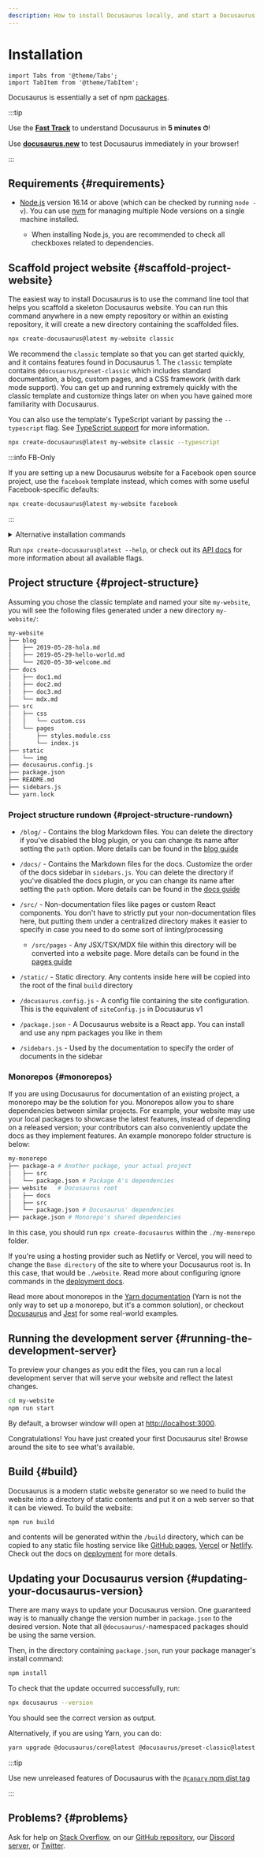 ```yaml
---
description: How to install Docusaurus locally, and start a Docusaurus site in no time.
---
```


# Installation

```mdx-code-block
import Tabs from '@theme/Tabs';
import TabItem from '@theme/TabItem';
```

Docusaurus is essentially a set of npm [packages](https://github.com/facebook/docusaurus/tree/main/packages).

:::tip

Use the [**Fast Track**](introduction.mdx#fast-track) to understand Docusaurus in **5 minutes ⏱**!

Use [**docusaurus.new**](https://docusaurus.new) to test Docusaurus immediately in your browser!

:::

## Requirements {#requirements}

- [Node.js](https://nodejs.org/en/download/) version 16.14 or above (which can be checked by running `node -v`). You can use [nvm](https://github.com/nvm-sh/nvm) for managing multiple Node versions on a single machine installed.

  - When installing Node.js, you are recommended to check all checkboxes related to dependencies.

## Scaffold project website {#scaffold-project-website}

The easiest way to install Docusaurus is to use the command line tool that helps you scaffold a skeleton Docusaurus website. You can run this command anywhere in a new empty repository or within an existing repository, it will create a new directory containing the scaffolded files.

```bash
npx create-docusaurus@latest my-website classic
```

We recommend the `classic` template so that you can get started quickly, and it contains features found in Docusaurus 1. The `classic` template contains `@docusaurus/preset-classic` which includes standard documentation, a blog, custom pages, and a CSS framework (with dark mode support). You can get up and running extremely quickly with the classic template and customize things later on when you have gained more familiarity with Docusaurus.

You can also use the template's TypeScript variant by passing the `--typescript` flag. See [TypeScript support](./typescript-support.mdx) for more information.

```bash
npx create-docusaurus@latest my-website classic --typescript
```

:::info FB-Only

If you are setting up a new Docusaurus website for a Facebook open source project, use the `facebook` template instead, which comes with some useful Facebook-specific defaults:

```bash
npx create-docusaurus@latest my-website facebook
```

:::

<details>
  <summary>Alternative installation commands</summary>

You can also initialize a new project using your preferred project manager:

```mdx-code-block
<Tabs>
<TabItem value="npm">
```

```bash
npm init docusaurus
```

```mdx-code-block
</TabItem>
<TabItem value="yarn">
```

```bash
yarn create docusaurus
```

```mdx-code-block
</TabItem>
<TabItem value="pnpm">
```

```bash
pnpm create docusaurus
```

```mdx-code-block
</TabItem>
</Tabs>
```

</details>

Run `npx create-docusaurus@latest --help`, or check out its [API docs](./api/misc/create-docusaurus.mdx) for more information about all available flags.

## Project structure {#project-structure}

Assuming you chose the classic template and named your site `my-website`, you will see the following files generated under a new directory `my-website/`:

```bash
my-website
├── blog
│   ├── 2019-05-28-hola.md
│   ├── 2019-05-29-hello-world.md
│   └── 2020-05-30-welcome.md
├── docs
│   ├── doc1.md
│   ├── doc2.md
│   ├── doc3.md
│   └── mdx.md
├── src
│   ├── css
│   │   └── custom.css
│   └── pages
│       ├── styles.module.css
│       └── index.js
├── static
│   └── img
├── docusaurus.config.js
├── package.json
├── README.md
├── sidebars.js
└── yarn.lock
```

### Project structure rundown {#project-structure-rundown}

- `/blog/` - Contains the blog Markdown files. You can delete the directory if you've disabled the blog plugin, or you can change its name after setting the `path` option. More details can be found in the [blog guide](blog.mdx)
- `/docs/` - Contains the Markdown files for the docs. Customize the order of the docs sidebar in `sidebars.js`. You can delete the directory if you've disabled the docs plugin, or you can change its name after setting the `path` option. More details can be found in the [docs guide](./guides/docs/docs-introduction.mdx)
- `/src/` - Non-documentation files like pages or custom React components. You don't have to strictly put your non-documentation files here, but putting them under a centralized directory makes it easier to specify in case you need to do some sort of linting/processing

  - `/src/pages` - Any JSX/TSX/MDX file within this directory will be converted into a website page. More details can be found in the [pages guide](guides/creating-pages.mdx)

- `/static/` - Static directory. Any contents inside here will be copied into the root of the final `build` directory
- `/docusaurus.config.js` - A config file containing the site configuration. This is the equivalent of `siteConfig.js` in Docusaurus v1
- `/package.json` - A Docusaurus website is a React app. You can install and use any npm packages you like in them
- `/sidebars.js` - Used by the documentation to specify the order of documents in the sidebar

### Monorepos {#monorepos}

If you are using Docusaurus for documentation of an existing project, a monorepo may be the solution for you. Monorepos allow you to share dependencies between similar projects. For example, your website may use your local packages to showcase the latest features, instead of depending on a released version; your contributors can also conveniently update the docs as they implement features. An example monorepo folder structure is below:

```bash
my-monorepo
├── package-a # Another package, your actual project
│   ├── src
│   └── package.json # Package A's dependencies
├── website   # Docusaurus root
│   ├── docs
│   ├── src
│   └── package.json # Docusaurus' dependencies
├── package.json # Monorepo's shared dependencies
```

In this case, you should run `npx create-docusaurus` within the `./my-monorepo` folder.

If you're using a hosting provider such as Netlify or Vercel, you will need to change the `Base directory` of the site to where your Docusaurus root is. In this case, that would be `./website`. Read more about configuring ignore commands in the [deployment docs](./deployment.mdx#deploying-to-netlify).

Read more about monorepos in the [Yarn documentation](https://yarnpkg.com/features/workspaces) (Yarn is not the only way to set up a monorepo, but it's a common solution), or checkout [Docusaurus](https://github.com/facebook/docusaurus) and [Jest](https://github.com/facebook/jest) for some real-world examples.

## Running the development server {#running-the-development-server}

To preview your changes as you edit the files, you can run a local development server that will serve your website and reflect the latest changes.

```bash npm2yarn
cd my-website
npm run start
```

By default, a browser window will open at <http://localhost:3000>.

Congratulations! You have just created your first Docusaurus site! Browse around the site to see what's available.

## Build {#build}

Docusaurus is a modern static website generator so we need to build the website into a directory of static contents and put it on a web server so that it can be viewed. To build the website:

```bash npm2yarn
npm run build
```

and contents will be generated within the `/build` directory, which can be copied to any static file hosting service like [GitHub pages](https://pages.github.com/), [Vercel](https://vercel.com/) or [Netlify](https://www.netlify.com/). Check out the docs on [deployment](deployment.mdx) for more details.

## Updating your Docusaurus version {#updating-your-docusaurus-version}

There are many ways to update your Docusaurus version. One guaranteed way is to manually change the version number in `package.json` to the desired version. Note that all `@docusaurus/`-namespaced packages should be using the same version.


<UpgradeGuide />

Then, in the directory containing `package.json`, run your package manager's install command:

```bash npm2yarn
npm install
```

To check that the update occurred successfully, run:

```bash npm2yarn
npx docusaurus --version
```

You should see the correct version as output.

Alternatively, if you are using Yarn, you can do:

```bash
yarn upgrade @docusaurus/core@latest @docusaurus/preset-classic@latest
```

:::tip

Use new unreleased features of Docusaurus with the [`@canary` npm dist tag](/community/canary)

:::

## Problems? {#problems}

Ask for help on [Stack Overflow](https://stackoverflow.com/questions/tagged/docusaurus), on our [GitHub repository](https://github.com/facebook/docusaurus), our [Discord server](https://discordapp.com/invite/docusaurus), or [Twitter](https://twitter.com/docusaurus).
